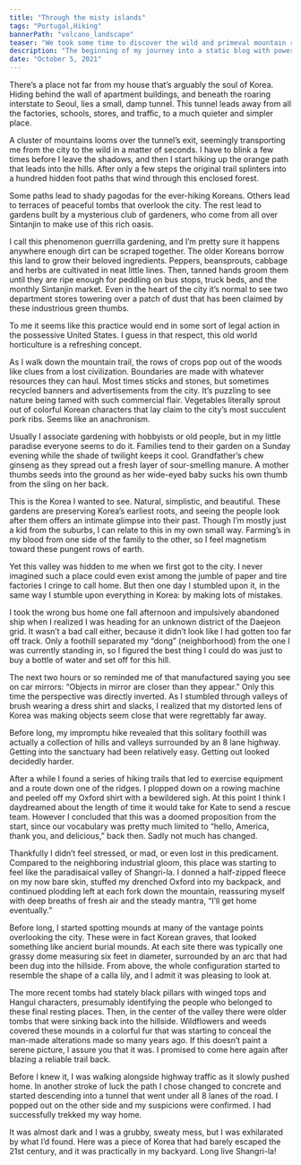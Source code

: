 ```yaml
---
title: "Through the misty islands"
tags: "Portugal,Hiking"
bannerPath: "volcano_landscape"
teaser: "We took some time to discover the wild and primeval mountain ranges at the very top of Portugal"
description: "The beginning of my journey into a static blog with powerfully flexible component building capabilities"
date: "October 5, 2021"
---
```


There’s a place not far from my house that’s arguably the soul of Korea. Hiding behind the wall of apartment buildings, and beneath the roaring interstate to Seoul, lies a small, damp tunnel. This tunnel leads away from all the factories, schools, stores, and traffic, to a much quieter and simpler place.

A cluster of mountains looms over the tunnel’s exit, seemingly transporting me from the city to the wild in a matter of seconds. I have to blink a few times before I leave the shadows, and then I start hiking up the orange path that leads into the hills. After only a few steps the original trail splinters into a hundred hidden foot paths that wind through this enclosed forest.

Some paths lead to shady pagodas for the ever-hiking Koreans. Others lead to terraces of peaceful tombs that overlook the city. The rest lead to gardens built by a mysterious club of gardeners, who come from all over Sintanjin to make use of this rich oasis.

I call this phenomenon guerrilla gardening, and I’m pretty sure it happens anywhere enough dirt can be scraped together. The older Koreans borrow this land to grow their beloved ingredients. Peppers, beansprouts, cabbage and herbs are cultivated in neat little lines. Then, tanned hands groom them until they are ripe enough for peddling on bus stops, truck beds, and the monthly Sintanjin market. Even in the heart of the city it’s normal to see two department stores towering over a patch of dust that has been claimed by these industrious green thumbs.

To me it seems like this practice would end in some sort of legal action in the possessive United States. I guess in that respect, this old world horticulture is a refreshing concept.

As I walk down the mountain trail, the rows of crops pop out of the woods like clues from a lost civilization. Boundaries are made with whatever resources they can haul. Most times sticks and stones, but sometimes recycled banners and advertisements from the city. It’s puzzling to see nature being tamed with such commercial flair. Vegetables literally sprout out of colorful Korean characters that lay claim to the city’s most succulent pork ribs. Seems like an anachronism.

Usually I associate gardening with hobbyists or old people, but in my little paradise everyone seems to do it. Families tend to their garden on a Sunday evening while the shade of twilight keeps it cool. Grandfather’s chew ginseng as they spread out a fresh layer of sour-smelling manure. A mother thumbs seeds into the ground as her wide-eyed baby sucks his own thumb from the sling on her back.

This is the Korea I wanted to see. Natural, simplistic, and beautiful. These gardens are preserving Korea’s earliest roots, and seeing the people look after them offers an intimate glimpse into their past. Though I’m mostly just a kid from the suburbs, I can relate to this in my own small way. Farming’s in my blood from one side of the family to the other, so I feel magnetism toward these pungent rows of earth.

Yet this valley was hidden to me when we first got to the city. I never imagined such a place could even exist among the jumble of paper and tire factories I cringe to call home. But then one day I stumbled upon it, in the same way I stumble upon everything in Korea: by making lots of mistakes.

I took the wrong bus home one fall afternoon and impulsively abandoned ship when I realized I was heading for an unknown district of the Daejeon grid. It wasn’t a bad call either, because it didn’t look like I had gotten too far off track. Only a foothill separated my “dong” (neighborhood) from the one I was currently standing in, so I figured the best thing I could do was just to buy a bottle of water and set off for this hill.

The next two hours or so reminded me of that manufactured saying you see on car mirrors: “Objects in mirror are closer than they appear.” Only this time the perspective was directly inverted. As I stumbled through valleys of brush wearing a dress shirt and slacks, I realized that my distorted lens of Korea was making objects seem close that were regrettably far away.

Before long, my impromptu hike revealed that this solitary foothill was actually a collection of hills and valleys surrounded by an 8 lane highway. Getting into the sanctuary had been relatively easy. Getting out looked decidedly harder.

After a while I found a series of hiking trails that led to exercise equipment and a route down one of the ridges. I plopped down on a rowing machine and peeled off my Oxford shirt with a bewildered sigh. At this point I think I daydreamed about the length of time it would take for Kate to send a rescue team. However I concluded that this was a doomed proposition from the start, since our vocabulary was pretty much limited to “hello, America, thank you, and delicious,” back then. Sadly not much has changed.

Thankfully I didn’t feel stressed, or mad, or even lost in this predicament. Compared to the neighboring industrial gloom, this place was starting to feel like the paradisaical valley of Shangri-la. I donned a half-zipped fleece on my now bare skin, stuffed my drenched Oxford into my backpack, and continued plodding left at each fork down the mountain, reassuring myself with deep breaths of fresh air and the steady mantra, “I’ll get home eventually.”

Before long, I started spotting mounds at many of the vantage points overlooking the city. These were in fact Korean graves, that looked something like ancient burial mounds. At each site there was typically one grassy dome measuring six feet in diameter, surrounded by an arc that had been dug into the hillside. From above, the whole configuration started to resemble the shape of a calla lily, and I admit it was pleasing to look at.

The more recent tombs had stately black pillars with winged tops and Hangul characters, presumably identifying the people who belonged to these final resting places. Then, in the center of the valley there were older tombs that were sinking back into the hillside. Wildflowers and weeds covered these mounds in a colorful fur that was starting to conceal the man-made alterations made so many years ago. If this doesn’t paint a serene picture, I assure you that it was. I promised to come here again after blazing a reliable trail back.

Before I knew it, I was walking alongside highway traffic as it slowly pushed home. In another stroke of luck the path I chose changed to concrete and started descending into a tunnel that went under all 8 lanes of the road. I popped out on the other side and my suspicions were confirmed. I had successfully trekked my way home.

It was almost dark and I was a grubby, sweaty mess, but I was exhilarated by what I’d found. Here was a piece of Korea that had barely escaped the 21st century, and it was practically in my backyard. Long live Shangri-la!
